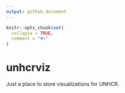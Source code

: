 ```yaml
---
output: github_document
---
```


<!-- README.md is generated from README.Rmd. Please edit that file -->

```r
knitr::opts_chunk$set(
  collapse = TRUE,
  comment = "#>"
)
```

# unhcrviz

<!-- badges: start -->
<!-- badges: end -->

Just a place to store visualizations for UNHCR.
